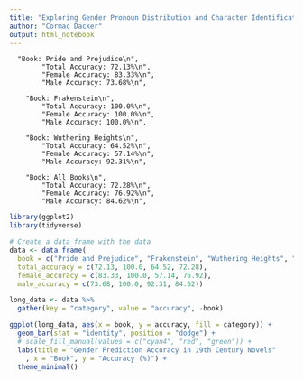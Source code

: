 ```yaml
---
title: "Exploring Gender Pronoun Distribution and Character Identification in 19th Century Novels - Results Graph"
author: "Cormac Dacker"
output: html_notebook
---
```


      "Book: Pride and Prejudice\n",
            "Total Accuracy: 72.13%\n",
            "Female Accuracy: 83.33%\n",
            "Male Accuracy: 73.68%\n",

        "Book: Frakenstein\n",
            "Total Accuracy: 100.0%\n",
            "Female Accuracy: 100.0%\n",
            "Male Accuracy: 100.0%\n",

        "Book: Wuthering Heights\n",
            "Total Accuracy: 64.52%\n",
            "Female Accuracy: 57.14%\n",
            "Male Accuracy: 92.31%\n",

        "Book: All Books\n",
            "Total Accuracy: 72.28%\n",
            "Female Accuracy: 76.92%\n",
            "Male Accuracy: 84.62%\n",

```r
library(ggplot2)
library(tidyverse)
```
```r
# Create a data frame with the data
data <- data.frame(
  book = c("Pride and Prejudice", "Frakenstein", "Wuthering Heights", "All Books"),
  total_accuracy = c(72.13, 100.0, 64.52, 72.28),
  female_accuracy = c(83.33, 100.0, 57.14, 76.92),
  male_accuracy = c(73.68, 100.0, 92.31, 84.62))
```
```r
long_data <- data %>%
  gather(key = "category", value = "accuracy", -book)
```
```r
ggplot(long_data, aes(x = book, y = accuracy, fill = category)) +
  geom_bar(stat = "identity", position = "dodge") +
  # scale_fill_manual(values = c("cyan4", "red", "green")) +
  labs(title = "Gender Prediction Accuracy in 19th Century Novels"
    , x = "Book", y = "Accuracy (%)") +
  theme_minimal()
```
